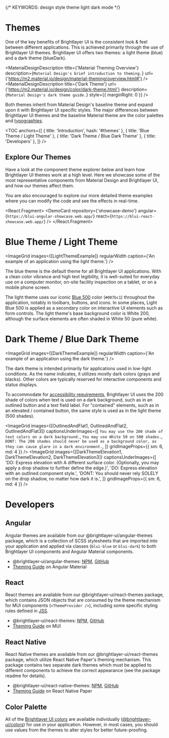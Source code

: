 

{/* KEYWORDS: design style theme light dark mode */}

# Themes

One of the key benefits of Brightlayer UI is the consistent look & feel between different applications. This is achieved primarily through the use of Brightlayer UI themes. Brightlayer UI offers two themes: a light theme (blue) and a dark theme (blueDark).

<MaterialDesignDescription
    title={'Material Theming Overview'}
    description={`Material Design's brief introduction to theming.`}
    url={'https://m2.material.io/design/material-theming/overview.html#'}
/>
<MaterialDesignDescription
    title={'Dark Theme'}
    url={'https://m2.material.io/design/color/dark-theme.html'}
    description={`Material Design's dark theme guide.`}
    style={{ marginRight: 0 }}
/>

Both themes inherit from Material Design's baseline theme and expand upon it with Brightlayer UI specific styles. The major differences between Brightlayer UI themes and the baseline Material theme are the color palettes and [typographies](/style/typography).

<TOC
    anchors={[
        { title: 'Introduction', hash: '#themes' },
        { title: 'Blue Theme / Light Theme' },
        { title: 'Dark Theme / Blue Dark Theme' },
        { title: 'Developers' },
    ]}
/>

## Explore Our Themes

Have a look at the component theme explorer below and learn how Brightlayer UI themes work at a high level. Here we showcase some of the most representative components from Material Design and Brightlayer UI, and how our themes affect them.

<ThemeExplorer />

You are also encouraged to explore our more detailed theme examples where you can modify the code and see the effects in real-time.

<React.Fragment>
    <DemoCard
        repository={'showcase-demo'}
        angular={`https://blui-angular-showcase.web.app/`}
        react={`https://blui-react-showcase.web.app/`}
    />
    <Divider />
</React.Fragment>

# Blue Theme / Light Theme

<ImageGrid images={[LightThemeExample]} regularWidth caption={'An example of an application using the light theme.'} />

The blue theme is the default theme for all Brightlayer UI applications. With a clean color vibrance and high text legibility, it is well-suited for everyday use on a computer monitor, on-site facility inspection on a tablet, or on a mobile phone screen.

The light theme uses our iconic [Blue 500](/style/color) color (`#007bc1`) throughout the application, notably in toolbars, buttons, and icons. In some places, Light Blue 500 is applied as a secondary color on interactive UI elements such as form controls. The light theme's base background color is White 200, although the surface elements are often shaded in White 50 (pure white).

<ImageGrid images={[LightThemeColors]} regularWidth />
<Divider />

# Dark Theme / Blue Dark Theme

<ImageGrid images={[DarkThemeExample]} regularWidth caption={'An example of an application using the dark theme.'} />

The dark theme is intended primarily for applications used in low-light conditions. As the name indicates, it utilizes mostly dark colors (grays and blacks). Other colors are typically reserved for interactive components and status displays.

<ImageGrid images={[DarkThemeColors]} regularWidth />

To accommodate for [accessibility requirements](/design/accessibility), Brightlayer UI uses the 200 shade of colors when text is used on a dark background, such as in an outlined button and a text field label. For "contained" elements, such as in an elevated / contained button, the same style is used as in the light theme (500 shades).

<ImageGrid
    images={[OutlinedAndFlat1, OutlinedAndFlat2, OutlinedAndFlat3]}
    captionsUnderImages={[
        `You may use the 200 shade of text colors on a dark background.`,
        `You may use White 50 on 500 shades.`,
        `DONT: The 200 shades should never be used as a background color, as they can cause glare in a dark environment.`,
    ]}
    gridImageProps={{ sm: 6, md: 4 }}
/>
<ImageGrid
    images={[DarkThemeElevation1, DarkThemeElevation2, DarkThemeElevation3]}
    captionsUnderImages={[
        'DO: Express elevation with A different surface color. (Optionally, you may apply a drop shadow to further define the edge.)',
        'DO: Express elevation with an outlined component style.',
        'DONT: You should never rely SOLELY on the drop shadow, no matter how dark it is.',
    ]}
    gridImageProps={{ sm: 6, md: 4 }}
/>
<Divider />

# Developers

## Angular

Angular themes are available from our @brightlayer-ui/angular-themes package, which is a collection of SCSS stylesheets that are imported into your application and applied via classes (`blui-blue` or `blui-dark`) to both Brightlayer UI components and Angular Material components.

-   @brightlayer-ui/angular-themes: [NPM](https://www.npmjs.com/package/@brightlayer-ui/angular-themes), [GitHub](https://github.com/etn-ccis/blui-angular-themes/tree/master)
-   [Theming Guide](https://material.angular.io/guide/theming) on Angular Material

## React

React themes are available from our @brightlayer-ui/react-themes package, which contains JSON objects that are consumed by the theme mechanism for MUI components (`<ThemeProvider />`), including some specific styling rules defined in [JSS](https://mui.com/system/styles/advanced/#jss-plugins).

-   @brightlayer-ui/react-themes: [NPM](https://www.npmjs.com/package/@brightlayer-ui/react-themes), [GitHub](https://github.com/etn-ccis/blui-react-themes/tree/master)
-   [Theming Guide](https://mui.com/customization/theming/) on MUI

## React Native

React Native themes are available from our @brightlayer-ui/react-themes package, which utilize React Native Paper's theming mechanism. This package contains two separate dark themes which must be applied to different components to achieve the correct appearance (see the package readme for details).

-   @brightlayer-ui/react-native-themes: [NPM](https://www.npmjs.com/package/@brightlayer-ui/react-native-themes), [GitHub](https://github.com/etn-ccis/blui-react-native-themes/tree/master)
-   [Theming Guide](https://callstack.github.io/react-native-paper/docs/guides/theming) on React Native Paper

## Color Palette

All of the [Brightlayer UI colors](/style/color) are available individually ([@brightlayer-ui/colors](https://www.npmjs.com/package/@brightlayer-ui/colors)) for use in your application. However, in most cases, you should use values from the themes to alter styles for better future-proofing.
